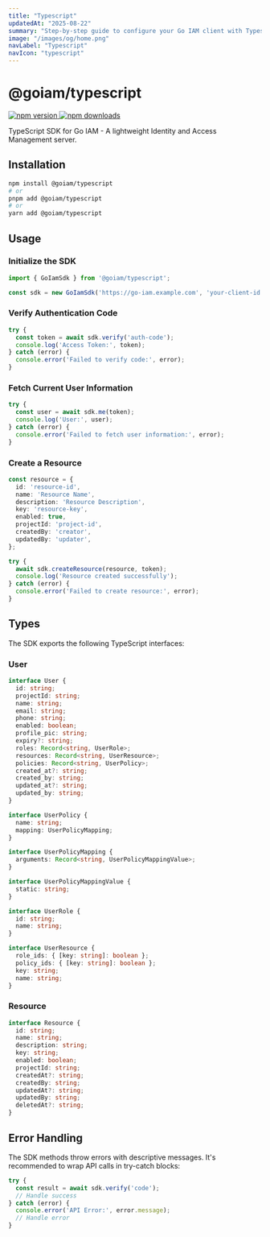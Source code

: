 ```yaml
---
title: "Typescript"
updatedAt: "2025-08-22"
summary: "Step-by-step guide to configure your Go IAM client with Typescript."
image: "/images/og/home.png"
navLabel: "Typescript"
navIcon: "typescript"
---
```


# @goiam/typescript

<div className="flex gap-2 mb-4">
  <a href="https://badge.fury.io/js/@goiam%2Ftypescript" target="_blank" rel="noopener noreferrer" className="mr-4">
    <img src="https://badge.fury.io/js/@goiam%2Ftypescript.svg" alt="npm version" />
  </a>
  <a href="https://www.npmjs.com/package/@goiam/typescript" target="_blank" rel="noopener noreferrer">
    <img src="https://img.shields.io/npm/dm/@goiam/typescript.svg" alt="npm downloads" />
  </a>
</div>

TypeScript SDK for Go IAM - A lightweight Identity and Access Management server.

## Installation

```bash
npm install @goiam/typescript
# or
pnpm add @goiam/typescript
# or
yarn add @goiam/typescript
```

## Usage

### Initialize the SDK

```typescript
import { GoIamSdk } from '@goiam/typescript';

const sdk = new GoIamSdk('https://go-iam.example.com', 'your-client-id', 'your-secret');
```

### Verify Authentication Code

```typescript
try {
  const token = await sdk.verify('auth-code');
  console.log('Access Token:', token);
} catch (error) {
  console.error('Failed to verify code:', error);
}
```

### Fetch Current User Information

```typescript
try {
  const user = await sdk.me(token);
  console.log('User:', user);
} catch (error) {
  console.error('Failed to fetch user information:', error);
}
```

### Create a Resource

```typescript
const resource = {
  id: 'resource-id',
  name: 'Resource Name',
  description: 'Resource Description',
  key: 'resource-key',
  enabled: true,
  projectId: 'project-id',
  createdBy: 'creator',
  updatedBy: 'updater',
};

try {
  await sdk.createResource(resource, token);
  console.log('Resource created successfully');
} catch (error) {
  console.error('Failed to create resource:', error);
}
```

## Types

The SDK exports the following TypeScript interfaces:

### User

```typescript
interface User {
  id: string;
  projectId: string;
  name: string;
  email: string;
  phone: string;
  enabled: boolean;
  profile_pic: string;
  expiry?: string;
  roles: Record<string, UserRole>;
  resources: Record<string, UserResource>;
  policies: Record<string, UserPolicy>;
  created_at?: string;
  created_by: string;
  updated_at?: string;
  updated_by: string;
}

interface UserPolicy {
  name: string;
  mapping: UserPolicyMapping;
}

interface UserPolicyMapping {
  arguments: Record<string, UserPolicyMappingValue>;
}

interface UserPolicyMappingValue {
  static: string;
}

interface UserRole {
  id: string;
  name: string;
}

interface UserResource {
  role_ids: { [key: string]: boolean };
  policy_ids: { [key: string]: boolean };
  key: string;
  name: string;
}
```

### Resource

```typescript
interface Resource {
  id: string;
  name: string;
  description: string;
  key: string;
  enabled: boolean;
  projectId: string;
  createdAt?: string;
  createdBy: string;
  updatedAt?: string;
  updatedBy: string;
  deletedAt?: string;
}
```

## Error Handling

The SDK methods throw errors with descriptive messages. It's recommended to wrap API calls in try-catch blocks:

```typescript
try {
  const result = await sdk.verify('code');
  // Handle success
} catch (error) {
  console.error('API Error:', error.message);
  // Handle error
}
```